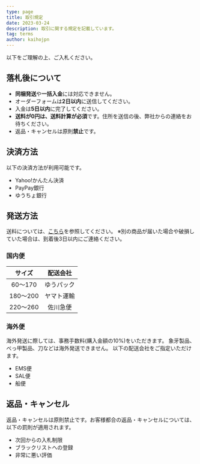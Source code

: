 ---
type: page
title: 取引規定
date: 2023-03-24
description: 取引に関する規定を記載しています。
tag: terms
author: kaihojpn
---

以下をご理解の上、ご入札ください。

## 落札後について
- **同梱発送**や**一括入金**には対応できません。
- オーダーフォームは**2日以内**に送信してください。
- 入金は**5日以内**に完了してください。
- **送料が0円は、送料計算が必須**です。住所を送信の後、弊社からの連絡をお待ちください。
- 返品・キャンセルは原則**禁止**です。

## 決済方法
以下の決済方法が利用可能です。

- Yahoo!かんたん決済
- PayPay銀行
- ゆうちょ銀行

## 発送方法
送料については、[こちら](/shipping)を参照してください。
※別の商品が届いた場合や破損していた場合は、到着後3日以内にご連絡ください。

### 国内便
|サイズ|配送会社|
|:-----:|:-----:|
|60〜170|ゆうパック|  
|180～200|ヤマト運輸|
|220〜260|佐川急便|

### 海外便

海外発送に際しては、事務手数料(購入金額の10%)をいただきます。
象牙製品、べっ甲製品、刀などは海外発送できません。
以下の配送会社をご指定いただけます。

- EMS便
- SAL便
- 船便


## 返品・キャンセル
返品・キャンセルは原則禁止です。お客様都合の返品・キャンセルについては、以下の罰則が適用されます。

- 次回からの入札制限
- ブラックリストへの登録
- 非常に悪い評価